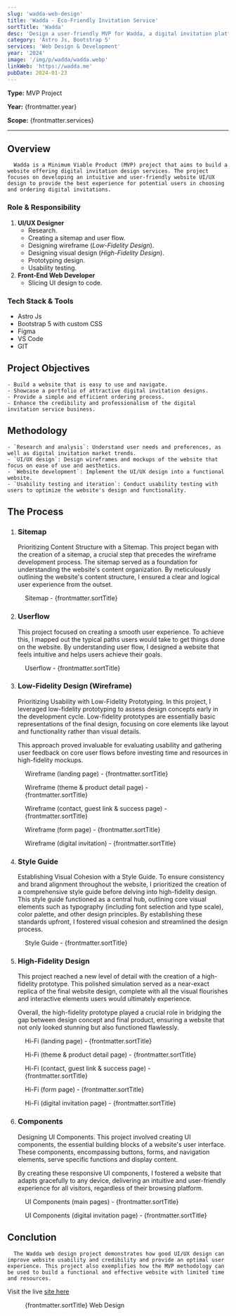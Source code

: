 ```yaml
---
slug: 'wadda-web-design'
title: 'Wadda - Eco-Friendly Invitation Service'
sortTitle: 'Wadda'
desc: 'Design a user-friendly MVP for Wadda, a digital invitation platform! This UI/UX case study explores building an eco-friendly invitation experience.'
category: 'Astro Js, Bootstrap 5'
services: 'Web Design & Development'
year: '2024'
image: '/img/p/wadda/wadda.webp'
linkWeb: 'https://wadda.me'
pubDate: 2024-01-23
---
```


**Type:** MVP Project

**Year:** {frontmatter.year}

**Scope:** {frontmatter.services}

---


## Overview
      Wadda is a Minimum Viable Product (MVP) project that aims to build a website offering digital invitation design services. The project focuses on developing an intuitive and user-friendly website UI/UX design to provide the best experience for potential users in choosing and ordering digital invitations.

### Role & Responsibility

1. **UI/UX Designer**
   - Research.
   - Creating a sitemap and user flow.
   - Designing wireframe (_Low-Fidelity Design_).
   - Designing visual design (_High-Fidelity Design_).
   - Prototyping design.
   - Usability testing.
2. **Front-End Web Developer**
   - Slicing UI design to code.

### Tech Stack & Tools

- Astro Js
- Bootstrap 5 with custom CSS
- Figma
- VS Code
- GIT

## Project Objectives
    - Build a website that is easy to use and navigate.
    - Showcase a portfolio of attractive digital invitation designs.
    - Provide a simple and efficient ordering process.
    - Enhance the credibility and professionalism of the digital invitation service business.

## Methodology
    - `Research and analysis`: Understand user needs and preferences, as well as digital invitation market trends.
    - `UI/UX design`: Design wireframes and mockups of the website that focus on ease of use and aesthetics.
    - `Website development`: Implement the UI/UX design into a functional website.
    - `Usability testing and iteration`: Conduct usability testing with users to optimize the website's design and functionality.

## The Process

1. ### Sitemap
      Prioritizing Content Structure with a Sitemap. This project began with the creation of a sitemap, a crucial step that precedes the wireframe development process.  The sitemap served as a foundation for understanding the website's content organization.  By meticulously outlining the website's content structure, I ensured a clear and logical user experience from the outset.

<figure>
<Picture src={sitemap} alt='sitemap' formats={['avif', 'webp']} />
<figcaption class='text-center'>Sitemap - {frontmatter.sortTitle}</figcaption>
</figure>

2. ### Userflow
      This project focused on creating a smooth user experience. To achieve this, I mapped out the typical paths users would take to get things done on the website. By understanding user flow, I designed a website that feels intuitive and helps users achieve their goals.
	
<figure>
<Picture src={userflow} alt='userflow' formats={['avif', 'webp']} />
<figcaption class='text-center'>Userflow - {frontmatter.sortTitle}</figcaption>
</figure>


3. ### Low-Fidelity Design (Wireframe)
      Prioritizing Usability with Low-Fidelity Prototyping. In this project, I leveraged low-fidelity prototyping to assess design concepts early in the development cycle. Low-fidelity prototypes are essentially basic representations of the final design, focusing on core elements like layout and functionality rather than visual details. 
      
      This approach proved invaluable for evaluating usability and gathering user feedback on core user flows before investing time and resources in high-fidelity mockups.
	
<figure>
<Picture src={wOne} alt='wireframe' formats={['avif', 'webp']} />
<figcaption class='text-center'>Wireframe (landing page) - {frontmatter.sortTitle}</figcaption>
</figure>

<figure>
<Picture src={wTwo} alt='wireframe' formats={['avif', 'webp']} />
<figcaption class='text-center'>Wireframe (theme & product detail page) - {frontmatter.sortTitle}</figcaption>
</figure>

<figure>
<Picture src={wThree} alt='wireframe' formats={['avif', 'webp']} />
<figcaption class='text-center'>Wireframe (contact, guest link & success page) - {frontmatter.sortTitle}</figcaption>
</figure>

<figure>
<Picture src={wFour} alt='wireframe' formats={['avif', 'webp']} />
<figcaption class='text-center'>Wireframe (form page) - {frontmatter.sortTitle}</figcaption>
</figure>

<figure>
<Picture src={wFive} alt='wireframe' formats={['avif', 'webp']} />
<figcaption class='text-center'>Wireframe (digital invitation) - {frontmatter.sortTitle}</figcaption>
</figure>

4. ### Style Guide
      Establishing Visual Cohesion with a Style Guide. To ensure consistency and brand alignment throughout the website, I prioritized the creation of a comprehensive style guide before delving into high-fidelity design.  This style guide functioned as a central hub, outlining core visual elements such as typography (including font selection and type scale), color palette, and other design principles. By establishing these standards upfront, I fostered visual cohesion and streamlined the design process.

<figure>
<Picture src={style} alt='style guide' formats={['avif', 'webp']} />
<figcaption class='text-center'>Style Guide - {frontmatter.sortTitle}</figcaption>
</figure>

5. ### High-Fidelity Design
      This project reached a new level of detail with the creation of a high-fidelity prototype.  This polished simulation served as a near-exact replica of the final website design, complete with all the visual flourishes and interactive elements users would ultimately experience. 
      
      Overall, the high-fidelity prototype played a crucial role in bridging the gap between design concept and final product, ensuring a website that not only looked stunning but also functioned flawlessly.
	
<figure>
<Picture
  src={hifiOne}
  alt='high fidelity design'
  formats={['avif', 'webp']}
/>
<figcaption class='text-center'>Hi-Fi (landing page) - {frontmatter.sortTitle}</figcaption>
</figure>

<figure>
<Picture
  src={hifiTwo}
  alt='high fidelity design'
  formats={['avif', 'webp']}
/>
<figcaption class='text-center'>Hi-Fi (theme & product detail page) - {frontmatter.sortTitle}</figcaption>
</figure>

<figure>
<Picture
  src={hifiThree}
  alt='high fidelity design'
  formats={['avif', 'webp']}
/>
<figcaption class='text-center'>Hi-Fi (contact, guest link & success page) - {frontmatter.sortTitle}</figcaption>
</figure>

<figure>
<Picture
  src={hifiFour}
  alt='high fidelity design'
  formats={['avif', 'webp']}
/>
<figcaption class='text-center'>Hi-Fi (form page) - {frontmatter.sortTitle}</figcaption>
</figure>

<figure>
<Picture
  src={hifiFive}
  alt='high fidelity design'
  formats={['avif', 'webp']}
/>
<figcaption class='text-center'>Hi-Fi (digital invitation page) - {frontmatter.sortTitle}</figcaption>
</figure>

6. ### Components
      Designing UI Components. This project involved creating UI components, the essential building blocks of a website's user interface. These components, encompassing buttons, forms, and navigation elements, serve specific functions and display content. 
      
      By creating these responsive UI components, I fostered a website that adapts gracefully to any device, delivering an intuitive and user-friendly experience for all visitors, regardless of their browsing platform. 

<figure>
<Picture
  src={cOne}
  alt='ui components'
  formats={['avif', 'webp']}
/>
<figcaption class='text-center'>UI Components (main pages) - {frontmatter.sortTitle}</figcaption>
</figure>

<figure>
<Picture
  src={cTwo}
  alt='ui components'
  formats={['avif', 'webp']}
/>
<figcaption class='text-center'>UI Components (digital invitation page) - {frontmatter.sortTitle}</figcaption>
</figure>

## Conclution
      The Wadda web design project demonstrates how good UI/UX design can improve website usability and credibility and provide an optimal user experience. This project also exemplifies how the MVP methodology can be used to build a functional and effective website with limited time and resources.

Visit the live <a href='https://wadda.me' target='_blank'>site here</a>

<figure>
<Picture
  src={hifiOne}
  alt='high fidelity design'
  formats={['avif', 'webp']}
/>
<figcaption class='text-center'>{frontmatter.sortTitle} Web Design</figcaption>
</figure>